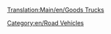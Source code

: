 [[Translation:Main/en/Goods Trucks]]
{{en/RoadVehicle|name     = Balogh Goods Truck
  |img      = Balogh_Goods_Truck.png
  |price    = £4,387 ($8,774) 
  |speed    = 48 km/h (30 mph)
  |annual   = £421 ($842)
  |designed = 1936
  |life     = 15
  |capacity = 14 crates of goods
}}
{{en/RoadVehicle|name     = Craighead Goods Truck
  |img      = Craighead_Goods_Truck.png
  |price    = £5,330 ($10,660) 
  |speed    = 88 km/h (55 mph)
  |annual   = £787 ($1,574)
  |designed = 1974
  |life     = 15
  |capacity = 16 crates of goods
}}
{{en/RoadVehicle|name     = Goss Goods Truck
  |img      = Goss_Goods_Truck.png
  |price    = £5,740 ($11,480)  
  |speed    = 112 km/h (70 mph)
  |annual   = £1,125 ($2,250)
  |designed = 2005
  |life     = 15
  |capacity = 18 crates of goods
}}

[[Category:en/Road Vehicles]]